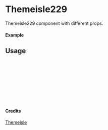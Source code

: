 
<Meta of={Themeisle229} title="Themeisle/Themeisle229" />

# Themeisle229

Themeisle229 component with different props.

#### Example

<Canvas of={Themeisle229.Primary} />

## Usage

```ts
import { Themeisle229 } from "yadl-ui";

const Example = () => {
  return (
      <Themeisle229 />
  );
};

export default Example;
```

#### Credits
[Themeisle](https://themeisle.com/illustrations/)
